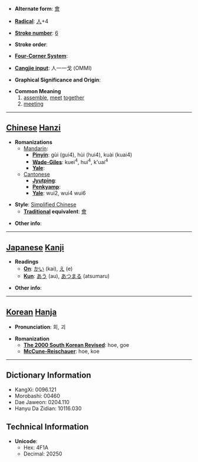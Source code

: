 * '''Alternate form''': [[會]]

* '''[[Wiktionary:Chinese radical index| Radical]]''': [[Wiktionary:Chinese radical index 人|人]]+4

* '''[[Wiktionary:Chinese total strokes index|Stroke number]]''': [[Wiktionary:Chinese total strokes index 6|6]]

* '''Stroke order''': 

* '''[[Wiktionary:Chinese four corner index|Four-Corner System]]''': 

* '''[[Wiktionary:Chinese Cangjie index|Cangjie input]]''': 人一一戈 (OMMI)

* '''Graphical Significance and Origin''': 

* '''Common Meaning'''
*#[[assemble]], [[meet]] [[together]]
*# [[meeting]]


----

== [[Chinese]] [[Hanzi]] ==

* '''Romanizations'''
** [[Mandarin]]:
*** '''[[Pinyin]]''': gùi (gui4), hùi (hui4), kuài (kuai4)
*** '''[[Wade-Giles]]''': kuei<sup>4</sup>, hui<sup>4</sup>, k'uai<sup>4</sup>
*** '''[[Yale]]''': 
**[[Cantonese]]
***'''[[Jyutping]]''':
***'''[[Penkyamp]]''': 
***'''[[Yale]]''': wui2, wui4 wui6

* '''Style''': [[Simplified Chinese]] 
** '''[[Traditional Chinese|Traditional]] equivalent''': [[會]]

* '''Other info''': 

----

== [[Japanese]] [[Kanji]] ==

* '''Readings'''
** '''[[On]]''': [[かい]] (kai), [[え]] (e)
** '''[[Kun]]''': [[あう]] (au), [[あつまる]] (atsumaru)

* '''Other info''':  

----

== [[Korean]] [[Hanja]] ==

* '''Pronunciation''': 회, 괴

* '''Romanization'''
** '''[[The 2000 South Korean Revised Romanization|The 2000 South Korean Revised]]''': hoe, goe
** '''[[McCune-Reischauer]]''': hoe, koe

----

== Dictionary Information ==

* KangXi: 0096.121
* Morobashi: 00460
* Dae Jaweon: 0204.110
* Hanyu Da Zidian: 10116.030

== Technical Information ==

* '''Unicode''':
** Hex: 4F1A
** Decimal: 20250